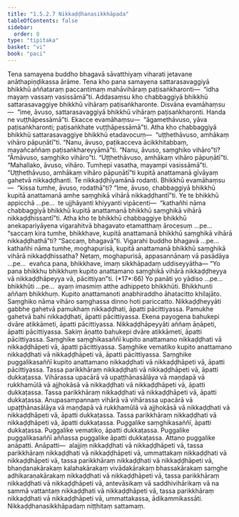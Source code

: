 ```yaml
---
title: "1.5.2.7 Nikkaḍḍhanasikkhāpada"
tableOfContents: false
sidebar:
  order: 8
type: "tipitaka"
basket: "vi"
book: "paci"
---
```



<DynamicBreadcrumb />

<Division number="124" book="paci">

<Paragraph number="428" book="paci">
Tena samayena buddho bhagavā sāvatthiyaṃ viharati jetavane anāthapiṇḍikassa ārāme. Tena kho pana samayena sattarasavaggiyā bhikkhū aññataraṃ paccantimaṃ mahāvihāraṃ paṭisaṅkharonti—  “idha mayaṃ vassaṃ vasissāmā”ti. Addasaṃsu kho chabbaggiyā bhikkhū sattarasavaggiye bhikkhū vihāraṃ paṭisaṅkharonte. Disvāna evamāhaṃsu—  “ime, āvuso, sattarasavaggiyā bhikkhū vihāraṃ paṭisaṅkharonti. Handa ne vuṭṭhāpessāmā”ti. Ekacce evamāhaṃsu—  “āgamethāvuso, yāva paṭisaṅkharonti; paṭisaṅkhate vuṭṭhāpessāmā”ti.
</Paragraph>

<Paragraph number="429" book="paci">
Atha kho chabbaggiyā bhikkhū sattarasavaggiye bhikkhū etadavocuṃ—  “uṭṭhethāvuso, amhākaṃ vihāro pāpuṇātī”ti. “Nanu, āvuso, paṭikacceva ācikkhitabbaṃ, mayañcaññaṃ paṭisaṅkhareyyāmā”ti. “Nanu, āvuso, saṃghiko vihāro”ti? “Āmāvuso, saṃghiko vihāro”ti. “Uṭṭhethāvuso, amhākaṃ vihāro pāpuṇātī”ti. “Mahallako, āvuso, vihāro. Tumhepi vasatha, mayampi vasissāmā”ti. “Uṭṭhethāvuso, amhākaṃ vihāro pāpuṇātī”ti kupitā anattamanā gīvāyaṃ gahetvā nikkaḍḍhanti. Te nikkaḍḍhīyamānā rodanti. Bhikkhū evamāhaṃsu—  “kissa tumhe, āvuso, rodathā”ti? “Ime, āvuso, chabbaggiyā bhikkhū kupitā anattamanā amhe saṃghikā vihārā nikkaḍḍhantī”ti. Ye te bhikkhū appicchā …pe…  te ujjhāyanti khiyyanti vipācenti—  “kathañhi nāma chabbaggiyā bhikkhū kupitā anattamanā bhikkhū saṃghikā vihārā nikkaḍḍhissantī”ti.
</Paragraph>

<Paragraph number="430" book="paci">
Atha kho te bhikkhū chabbaggiye bhikkhū anekapariyāyena vigarahitvā bhagavato etamatthaṃ ārocesuṃ …pe…  “saccaṃ kira tumhe, bhikkhave, kupitā anattamanā bhikkhū saṃghikā vihārā nikkaḍḍhathā”ti? “Saccaṃ, bhagavā”ti. Vigarahi buddho bhagavā …pe…  kathañhi nāma tumhe, moghapurisā, kupitā anattamanā bhikkhū saṃghikā vihārā nikkaḍḍhissatha? Netaṃ, moghapurisā, appasannānaṃ vā pasādāya …pe…  evañca pana, bhikkhave, imaṃ sikkhāpadaṃ uddiseyyātha—
</Paragraph>

</Division>
<Division number="125" book="paci">

<Paragraph number="431" book="paci">
<Emphasis>“Yo pana bhikkhu bhikkhuṃ kupito anattamano saṃghikā vihārā nikkaḍḍheyya vā nikkaḍḍhāpeyya vā, pācittiyan”</Emphasis>ti. (*17*:<Emphasis>66</Emphasis>)
</Paragraph>

</Division>
<Division number="126" book="paci">

<Paragraph number="432" book="paci">
<Emphasis>Yo panā</Emphasis>ti yo yādiso …pe…  <Emphasis>bhikkhū</Emphasis>ti …pe…  ayaṃ imasmiṃ atthe adhippeto bhikkhūti.
</Paragraph>

<Paragraph number="433" book="paci">
<Emphasis>Bhikkhun</Emphasis>ti aññaṃ bhikkhuṃ.
</Paragraph>

<Paragraph number="434" book="paci">
<Emphasis>Kupito anattamano</Emphasis>ti anabhiraddho āhatacitto khilajāto.
</Paragraph>

<Paragraph number="435" book="paci">
<Emphasis>Saṃghiko</Emphasis> nāma vihāro saṃghassa dinno hoti pariccatto.
</Paragraph>

<Paragraph number="436" book="paci">
<Emphasis>Nikkaḍḍheyyā</Emphasis>ti gabbhe gahetvā pamukhaṃ nikkaḍḍhati, āpatti pācittiyassa. Pamukhe gahetvā bahi nikkaḍḍhati, āpatti pācittiyassa. Ekena payogena bahukepi dvāre atikkāmeti, āpatti pācittiyassa.
</Paragraph>

<Paragraph number="437" book="paci">
<Emphasis>Nikkaḍḍhāpeyyā</Emphasis>ti aññaṃ āṇāpeti, āpatti pācittiyassa. Sakiṃ āṇatto bahukepi dvāre atikkāmeti, āpatti pācittiyassa.
</Paragraph>

</Division>
<Division number="127" book="paci">

<Paragraph number="438" book="paci">
Saṃghike saṃghikasaññī kupito anattamano nikkaḍḍhati vā nikkaḍḍhāpeti vā, āpatti pācittiyassa. Saṃghike vematiko kupito anattamano nikkaḍḍhati vā nikkaḍḍhāpeti vā, āpatti pācittiyassa. Saṃghike puggalikasaññī kupito anattamano nikkaḍḍhati vā nikkaḍḍhāpeti vā, āpatti pācittiyassa.
</Paragraph>

<Paragraph number="439" book="paci">
Tassa parikkhāraṃ nikkaḍḍhati vā nikkaḍḍhāpeti vā, āpatti dukkaṭassa. Vihārassa upacārā vā upaṭṭhānasālāya vā maṇḍapā vā rukkhamūlā vā ajjhokāsā vā nikkaḍḍhati vā nikkaḍḍhāpeti vā, āpatti dukkaṭassa. Tassa parikkhāraṃ nikkaḍḍhati vā nikkaḍḍhāpeti vā, āpatti dukkaṭassa. Anupasampannaṃ vihārā vā vihārassa upacārā vā upaṭṭhānasālāya vā maṇḍapā vā rukkhamūlā vā ajjhokāsā vā nikkaḍḍhati vā nikkaḍḍhāpeti vā, āpatti dukkaṭassa. Tassa parikkhāraṃ nikkaḍḍhati vā nikkaḍḍhāpeti vā, āpatti dukkaṭassa.
</Paragraph>

<Paragraph number="440" book="paci">
Puggalike saṃghikasaññī, āpatti dukkaṭassa. Puggalike vematiko, āpatti dukkaṭassa. Puggalike puggalikasaññī aññassa puggalike āpatti dukkaṭassa. Attano puggalike anāpatti.
</Paragraph>

</Division>
<Division number="128" book="paci">

<Paragraph number="441" book="paci">
Anāpatti—  alajjiṃ nikkaḍḍhati vā nikkaḍḍhāpeti vā, tassa parikkhāraṃ nikkaḍḍhati vā nikkaḍḍhāpeti vā, ummattakaṃ nikkaḍḍhati vā nikkaḍḍhāpeti vā, tassa parikkhāraṃ nikkaḍḍhati vā nikkaḍḍhāpeti vā, bhaṇḍanakārakaṃ kalahakārakaṃ vivādakārakaṃ bhassakārakaṃ saṃghe adhikaraṇakārakaṃ nikkaḍḍhati vā nikkaḍḍhāpeti vā, tassa parikkhāraṃ nikkaḍḍhati vā nikkaḍḍhāpeti vā, antevāsikaṃ vā saddhivihārikaṃ vā na sammā vattantaṃ nikkaḍḍhati vā nikkaḍḍhāpeti vā, tassa parikkhāraṃ nikkaḍḍhati vā nikkaḍḍhāpeti vā, ummattakassa, ādikammikassāti.

</Paragraph>
</Division>

<Paragraph number="442" type="center" book="paci">
Nikkaḍḍhanasikkhāpadaṃ niṭṭhitaṃ sattamaṃ.
</Paragraph>